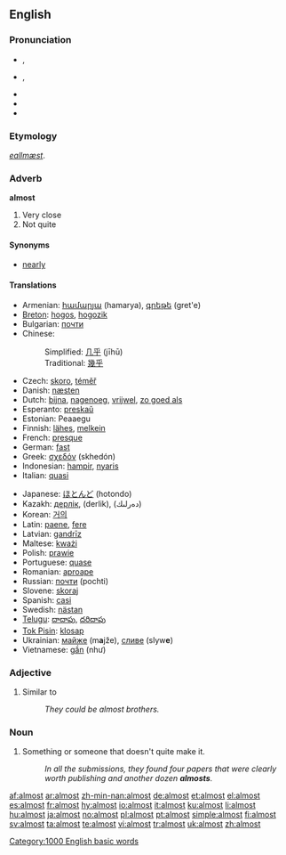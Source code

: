 {{wikipedia|dab=almost (disambiguation)|almost}}
==English==

{{rank|gave|asked|soon|216|almost|thou|full|country}}

===Pronunciation===
* {{a|UK}} {{IPA|/ɔːlˈməʊst/|/ˈɔːl.məʊst/}}, {{SAMPA|/"O:l.m@Ust/|/O:l"m@Ust/}}
* {{a|US}} {{IPA|/ˈɔl.moʊst/}}, {{SAMPA|/"Ol.moUst/}}
* {{audio|en-us-inlandnorth-almost.ogg|Audio (US-Inland North)}}
* {{audio|en-us-almost.ogg|Audio (US)}}
* {{hyphenation|al|most}}

===Etymology===
{{etyl|ang}} ''[[eallmæst]]''.

===Adverb===
'''almost'''

# Very close
# Not quite

====Synonyms====
* [[nearly]]

====Translations====
{{trans-top|Very close; Not quite}}
* Armenian: [[համարյա]] (hamarya), [[գրեթե]] (gret'e)
* [[Breton]]: [[hogos]], [[hogozik]]
* Bulgarian: [[почти]]
* Chinese:
*: Simplified: [[几乎]] (jīhū)
*: Traditional: [[幾乎]]
* Czech: [[skoro]], [[téměř]]
* Danish: [[næsten]]
* Dutch: [[bijna]], [[nagenoeg]], [[vrijwel]], [[zo goed als]]
* Esperanto: [[preskaŭ]]
* Estonian: Peaaegu
* Finnish: [[lähes]], [[melkein]]
* French: [[presque]]
* German: [[fast]]
* Greek: [[σχεδόν]] (skhedón)
* Indonesian: [[hampir]], [[nyaris]]
* Italian: [[quasi]]
{{mid}}
* Japanese: [[ほとんど]] (hotondo)
* Kazakh: [[дерлік]], (derlik), (دەرلىك)
* Korean: [[거의]]
* Latin: [[paene]], [[fere]]
* Latvian: [[gandrīz]]
* Maltese: [[kważi]]
* Polish: [[prawie]]
* Portuguese: [[quase]]
* Romanian: [[aproape]]
* Russian: [[почти]] (pochti)
* Slovene: [[skoraj]]
* Spanish: [[casi]]
* Swedish: [[nästan]]
* [[Telugu]]: [[దాదాపు]], [[దరిదాపు]]
* [[Tok Pisin]]: [[klosap]]
* Ukrainian: [[майже]] (m'''a'''jže), [[сливе]] (slyw'''e''')
* Vietnamese: [[gần]] (như)
{{bottom}}

===Adjective===
{{en-adj|-}}

# Similar to
#: ''They could be almost brothers.''

===Noun===
{{en-noun}}

# {{informal}} Something or someone that doesn't quite make it.
#: ''In all the submissions, they found four papers that were clearly worth publishing and another dozen '''almosts'''.''

[[Category:1000 English basic words]]

[[af:almost]]
[[ar:almost]]
[[zh-min-nan:almost]]
[[de:almost]]
[[et:almost]]
[[el:almost]]
[[es:almost]]
[[fr:almost]]
[[hy:almost]]
[[io:almost]]
[[it:almost]]
[[ku:almost]]
[[li:almost]]
[[hu:almost]]
[[ja:almost]]
[[no:almost]]
[[pl:almost]]
[[pt:almost]]
[[simple:almost]]
[[fi:almost]]
[[sv:almost]]
[[ta:almost]]
[[te:almost]]
[[vi:almost]]
[[tr:almost]]
[[uk:almost]]
[[zh:almost]]